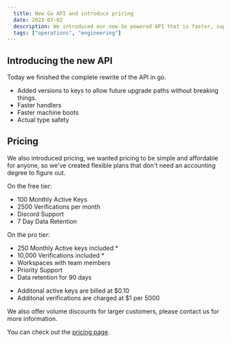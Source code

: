 ```yaml
---
  title: New Go API and introduce pricing
  date: 2023-07-02
  description: We introduced our new Go powered API that is faster, supports verisioning and more!
  tags: ["operations", "engineering"]
---
```


## Introducing the new API

Today we finished the complete rewrite of the API in go.

- Added versions to keys to allow future upgrade paths without breaking things.
- Faster handlers
- Faster machine boots
- Actual type safety

## Pricing

We also introduced pricing, we wanted pricing to be simple and affordable for anyone, so we've created flexible plans that don't need an accounting degree to figure out.

On the free tier:

- 100 Monthly Active Keys
- 2500 Verifications per month
- Discord Support
- 7 Day Data Retention

On the pro tier:

- 250 Monthly Active keys included \*
- 10,000 Verifications included \*
- Workspaces with team members
- Priority Support
- Data retention for 90 days

* Additonal active keys are billed at $0.10
* Additonal verifications are charged at $1 per 5000

We also offer volume discounts for larger customers, please contact us for more information.

You can check out the [pricing page](https://unkey.com/pricing).

